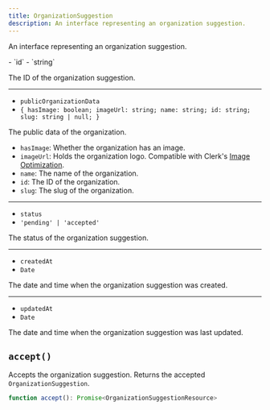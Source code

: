 ```yaml
---
title: OrganizationSuggestion
description: An interface representing an organization suggestion.
---
```


An interface representing an organization suggestion.

<Properties>
  - `id`
  - `string`

  The ID of the organization suggestion.

  ---

  - `publicOrganizationData`
  - `{ hasImage: boolean; imageUrl: string; name: string; id: string; slug: string | null; }`

  The public data of the organization.

  - `hasImage`: Whether the organization has an image.
  - `imageUrl`: Holds the organization logo. Compatible with Clerk's [Image Optimization](/docs/guides/image-optimization).
  - `name`: The name of the organization.
  - `id`: The ID of the organization.
  - `slug`: The slug of the organization.

  ---

  - `status`
  - `'pending' | 'accepted'`

  The status of the organization suggestion.

  ---

  - `createdAt`
  - `Date`

  The date and time when the organization suggestion was created.

  ---

  - `updatedAt`
  - `Date`

  The date and time when the organization suggestion was last updated.
</Properties>

## `accept()`

Accepts the organization suggestion. Returns the accepted `OrganizationSuggestion`.

```ts
function accept(): Promise<OrganizationSuggestionResource>
```
